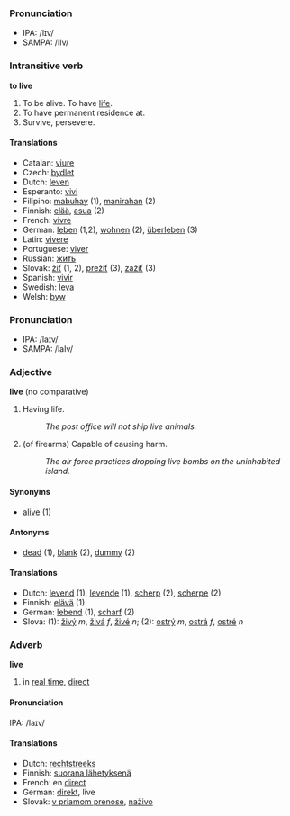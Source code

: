 ===Pronunciation===
*IPA: /lɪv/
*SAMPA: /lIv/

===Intransitive verb===
'''to live'''

#To be alive.  To have [[life]].
#To have permanent residence at.
#Survive, persevere.

====Translations====
*Catalan: [[viure]]
*Czech: [[bydlet]]
*Dutch: [[leven]]
*Esperanto: [[vivi]]
*Filipino: [[mabuhay]] (1), [[manirahan]] (2)
*Finnish: [[elää]], [[asua]] (2)
*French: [[vivre]]
*German: [[leben]] (1,2), [[wohnen]] (2), [[überleben]] (3)
*Latin: [[vivere]]
*Portuguese: [[viver]]
*Russian: [[жить]]
*Slovak: [[žiť]] (1, 2), [[prežiť]] (3), [[zažiť]] (3)
*Spanish: [[vivir]]
*Swedish: [[leva]]
*Welsh: [[byw]]

===Pronunciation===
*IPA: /laɪv/
*SAMPA: /laIv/

===Adjective===
'''live''' (no comparative)

# Having life.
#: ''The post office will not ship live animals.''
# (of firearms) Capable of causing harm.
#: ''The air force practices dropping live bombs on the uninhabited island.''

====Synonyms====
*[[alive]] (1)

====Antonyms====
*[[dead]] (1), [[blank]] (2), [[dummy]] (2)

====Translations====
*Dutch: [[levend]] (1), [[levende]] (1), [[scherp]] (2), [[scherpe]] (2)
*Finnish: [[elävä]] (1)
*German:  [[lebend]] (1), [[scharf]] (2)
*Slova: (1): [[živý]] ''m'', [[živá]] ''f'', [[živé]] ''n''; (2): [[ostrý]] ''m'', [[ostrá]] ''f'', [[ostré]] ''n''

===Adverb===
'''live'''

# in [[real time]], [[direct]]

====Pronunciation====
IPA: /laɪv/

====Translations====
*Dutch: [[rechtstreeks]]
*Finnish: [[suorana lähetyksenä]]
*French: en [[direct]]
*German: [[direkt]], live
*Slovak: [[v priamom prenose]], [[naživo]]